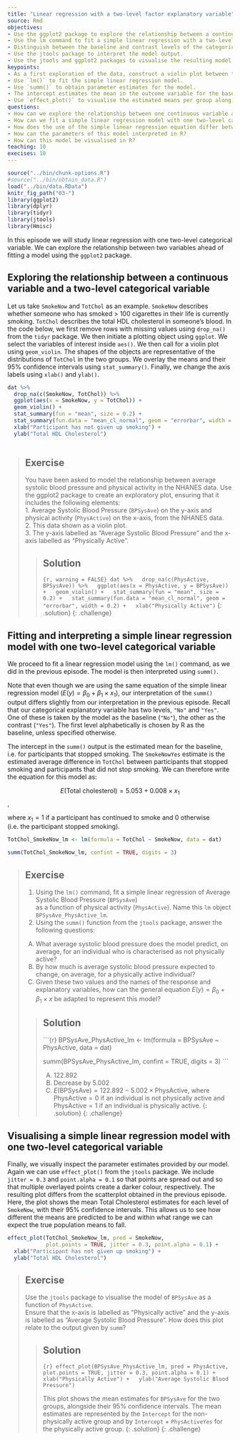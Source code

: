 ---
title: "Linear regression with a two-level factor explanatory variable"
source: Rmd
objectives:
- Use the ggplot2 package to explore the relationship between a continuous variable and a two-level factor variable.
- Use the lm command to fit a simple linear regression with a two-level factor explanatory variable.
- Distinguish between the baseline and contrast levels of the categorical variable.
- Use the jtools package to interpret the model output.
- Use the jtools and ggplot2 packages to visualise the resulting model.
keypoints: 
- As a first exploration of the data, construct a violin plot between the two variables.
- Use `lm()` to fit the simple linear regression model.
- Use `summ()` to obtain parameter estimates for the model.
- The intercept estimates the mean in the outcome variable for the baseline group. The other parameter estimates the difference in the means in the outcome variable between the baseline and contrast group.
- Use `effect_plot()` to visualise the estimated means per group along with their 95% CIs. 
questions: 
- How can we explore the relationship between one continuous variable and one multi-level categorical variable prior to fitting a simple linear regression?
- How can we fit a simple linear regression model with one two-level categorical explanatory variable in R?
- How does the use of the simple linear regression equation differ between the continuous and categorical explanatory variable cases?
- How can the parameters of this model interpreted in R?
- How can this model be visualised in R?
teaching: 10
execises: 10
---

```{r, include=FALSE}
source("../bin/chunk-options.R")
#source("../bin/obtain_data.R")
load("../bin/data.RData")
knitr_fig_path("03-")
library(ggplot2)
library(dplyr)
library(tidyr)
library(jtools)
library(Hmisc)
```

In this episode we will study linear regression with one two-level categorical variable. We can explore the relationship between two variables ahead of fitting a model using the `ggplot2` package.

## Exploring the relationship between a continuous variable and a two-level categorical variable
Let us take `SmokeNow` and `TotChol` as an example. `SmokeNow` describes whether someone who has smoked > 100 cigarettes in their life is currently smoking. `TotChol` describes the total HDL cholesterol in someone's blood. In the code below, we first remove rows with missing values using `drop_na()` from the `tidyr` package. We then initiate a plotting object using `ggplot`. We select the variables of interest inside `aes()`. We then call for a violin plot using `geom_violin`. The shapes of the objects are representative of the distributions of `TotChol` in the two groups. We overlay the means and their 95% confidence intervals using `stat_summary()`. Finally, we change the axis labels using `xlab()` and `ylab()`.

```{r SmokeNow vs TotChol violin, warning = FALSE}
dat %>%
  drop_na(c(SmokeNow, TotChol)) %>%
  ggplot(aes(x = SmokeNow, y = TotChol)) +
  geom_violin() +
  stat_summary(fun = "mean", size = 0.2) +
  stat_summary(fun.data = "mean_cl_normal", geom = "errorbar", width = 0.2) + 
  xlab("Participant has not given up smoking") +
  ylab("Total HDL Cholesterol")
  
```


> ## Exercise  
> You have been asked to model the relationship between average systolic
> blood pressure and physical activity in the NHANES data. Use the ggplot2
> package to create an exploratory plot, 
> ensuring that it includes the following elements:  
> 1. Average Systolic Blood Pressure (`BPSysAve`) on the y-axis and physical activity (`PhysActive`) on the x-axis, from the NHANES data.  
> 2. This data shown as a violin plot.  
> 3. The y-axis labelled as "Average Systolic Blood Pressure" and the x-axis labelled as "Physically Active".
>
> > ## Solution
> > 
> > ```{r, warning = FALSE}
> > dat %>%
> >   drop_na(c(PhysActive, BPSysAve)) %>%
> >   ggplot(aes(x = PhysActive, y = BPSysAve)) +
> >   geom_violin() +
> >   stat_summary(fun = "mean", size = 0.2) +
> >   stat_summary(fun.data = "mean_cl_normal", geom = "errorbar", width = 0.2) +
> >   xlab("Physically Active")
> > ```
> {: .solution}
{: .challenge}

## Fitting and interpreting a simple linear regression model with one two-level categorical variable
We proceed to fit a linear regression model using the `lm()` command, as we did in the previous episode. The model is then interpreted using `summ()`. 

Note that even though we are using the same equation of the simple linear regression model ($E(y) = \beta_0 + \beta_1 \times x_1$), our interpretation of the `summ()` output differs slightly from our interpretation in the previous episode. Recall that our categorical explanatory variable has two levels, `"No"` and `"Yes"`. One of these is taken by the model as the baseline (`"No"`), the other as the contrast (`"Yes"`). The first level alphabetically is chosen by R as the baseline, unless specified otherwise. 

The intercept in the `summ()` output is the estimated mean for the baseline, i.e. for participants that stopped smoking. The `SmokeNowYes` estimate is the estimated average difference in `TotChol` between participants that stopped smoking and participants that did not stop smoking. We can therefore write the equation for this model as:

$$E(\text{Total cholesterol}) = 5.053 + 0.008 \times x_1$$,

where $x_1 = 1$ if a participant has continued to smoke and 0 otherwise (i.e. the participant stopped smoking). 

```{r SmokeNow vs TotChol lm}
TotChol_SmokeNow_lm <- lm(formula = TotChol ~ SmokeNow, data = dat)

summ(TotChol_SmokeNow_lm, confint = TRUE, digits = 3)
```


> ## Exercise  
> 1. Using the `lm()` command, fit a simple linear regression of Average 
> Systolic Blood Pressure (`BPSysAve`)  
> as a function of physical activity (`PhysActive`). Name this `lm` 
> object `BPSysAve_PhysActive_lm`.  
> 2. Using the `summ()` function from the `jtools` package,
> answer the following questions:
>   
> A) What average systolic blood pressure does the model predict, 
> on average,
> for an individual who is characterised as not physically active?  
> B) By how much is average systolic blood pressure expected to change, 
> on average, for a physically active individual?  
> C) Given these two values and the names of the response and explanatory
> variables, how can the general equation $E(y) = \beta_0 + {\beta}_1 
> \times x$ be adapted to represent this model?
> 
> > ## Solution
> > 
> > ```{r}
> > BPSysAve_PhysActive_lm <- lm(formula = BPSysAve ~ PhysActive, data = dat)
> > 
> > summ(BPSysAve_PhysActive_lm, confint = TRUE, digits = 3)
> > ```
> > 
> > A) 122.892  
> > B) Decrease by 5.002  
> > C) $E(\text{BPSysAve}) = 122.892 - 5.002 \times \text{PhysActive}$, 
> > where $\text{PhysActive} = 0$ if an individual is not physically active
> > and $\text{PhysActive} = 1$ if an individual is physically active. 
> {: .solution}
{: .challenge}

## Visualising a simple linear regression model with one two-level categorical variable
Finally, we visually inspect the parameter estimates provided by our model. Again we can use `effect_plot()` from the `jtools` package. We include `jitter = 0.3` and `point.alpha = 0.1` so that points are spread out and so that multiple overlayed points create a darker colour, respectively. The resulting plot differs from the scatterplot obtained in the previous episode. Here, the plot shows the mean Total Cholesterol estimates for each level of `SmokeNow`, with their 95% confidence intervals. This allows us to see how different the means are predicted to be and within what range we can expect the true population means to fall.  

```{r SmokeNow vs TotChol effect_plot}
effect_plot(TotChol_SmokeNow_lm, pred = SmokeNow,
            plot.points = TRUE, jitter = 0.3, point.alpha = 0.1) +
  xlab("Participant has not given up smoking") +
  ylab("Total HDL Cholesterol")
```


> ## Exercise  
> Use the `jtools` package to visualise the model of `BPSysAve` as a 
> function of `PhysActive`.  
> Ensure that the x-axis is labelled as "Physically active" and the y-axis
> is labelled as "Average Systolic Blood Pressure".
> How does this plot relate to the output given by `summ`?
>
> > ## Solution
> > 
> > ```{r}
> > effect_plot(BPSysAve_PhysActive_lm, pred = PhysActive,
> > plot.points = TRUE, jitter = 0.3, point.alpha = 0.1) +
> >   xlab("Physically Active") +
> >   ylab("Average Systolic Blood Pressure")
> > ```
> > 
> > This plot shows the mean estimates for `BPSysAve` for the two groups, 
> > alongside their 95% confidence intervals. The mean estimates are 
> > represented by the `Intercept` for the non-physically active group and 
> > by `Intercept` + `PhysActiveYes` for the physically active group. 
> {: .solution}
{: .challenge}




